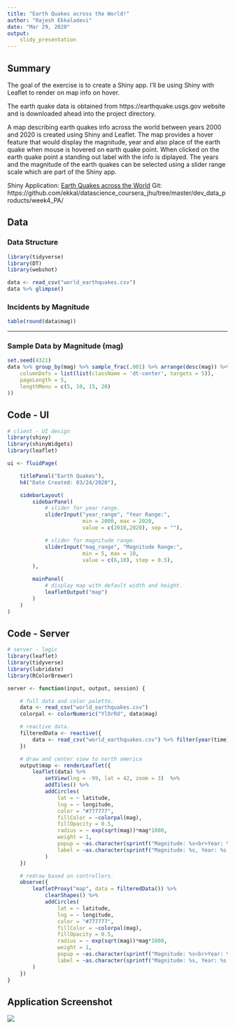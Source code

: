 ```yaml
---
title: "Earth Quakes across the World!"
author: "Rajesh Ekkaladevi"
date: "Mar 29, 2020"
output:
    slidy_presentation
---
```


## Summary

The goal of the exercise is to create a Shiny app.  I'll be using Shiny with Leaflet to render on map info on hover.

The earth quake data is obtained from https://earthquake.usgs.gov website and is downloaded ahead into the project directory.

A map describing earth quakes info across the world between years 2000 and 2020 is created using Shiny and Leaflet.  The map provides a hover feature that would display the magnitude, year and also place of the earth quake when mouse is hovered on earth quake point.  When clicked on the earth quake point a standing out label with the info is diplayed.  The years and the magnitude of the earth quakes can be selected using a slider range scale which are part of the Shiny app.

Shiny Application: [Earth Quakes across the World](https://ekkal.shinyapps.io/week4_pa/)
Git: https://github.com/ekkal/datascience_coursera_jhu/tree/master/dev_data_products/week4_PA/

## Data

### Data Structure

```r
library(tidyverse)
library(DT)
library(webshot)

data <- read_csv("world_earthquakes.csv")
data %>% glimpse()
```

### Incidents by Magnitude
```r
table(round(data$mag))
```

*** 
### Sample Data by Magnitude (mag)

```r
set.seed(4321)
data %>% group_by(mag) %>% sample_frac(.001) %>% arrange(desc(mag)) %>% datatable(options = list(
    columnDefs = list(list(className = 'dt-center', targets = 5)),
    pageLength = 5,
    lengthMenu = c(5, 10, 15, 20)
))

```

## Code - UI

```r
# client - UI design
library(shiny)
library(shinyWidgets)
library(leaflet)

ui <- fluidPage(

    titlePanel("Earth Quakes"),
    h4("Date Created: 03/24/2020"),

    sidebarLayout(
        sidebarPanel(
            # slider for year range.
            sliderInput("year_range", "Year Range:",
                        min = 2000, max = 2020,
                        value = c(2010,2020), sep = ""),

            # slider for magnitude range.
            sliderInput("mag_range", "Magnitude Range:",
                        min = 5, max = 10,
                        value = c(6,10), step = 0.5),
        ),

        mainPanel(
            # display map with default width and height.
            leafletOutput("map")
        )
    )
)
```

## Code - Server

```r
# server - logic
library(leaflet)
library(tidyverse)
library(lubridate)
library(RColorBrewer)

server <- function(input, output, session) {

    # full data and color palette.
    data <- read_csv("world_earthquakes.csv")
    colorpal <- colorNumeric("YlOrRd", data$mag)

    # reactive data.
    filteredData <- reactive({
        data <- read_csv("world_earthquakes.csv") %>% filter(year(time) >= input$year_range[1] & year(time) <= input$year_range[2] & mag >= input$mag_range[1] & mag <= input$mag_range[2])
    })

    # draw and center view to north america
    output$map <- renderLeaflet({
        leaflet(data) %>% 
            setView(lng = -99, lat = 42, zoom = 3)  %>%
            addTiles() %>% 
            addCircles(
                lat = ~ latitude, 
                lng = ~ longitude, 
                color = "#777777",
                fillColor = ~colorpal(mag), 
                fillOpacity = 0.5,
                radius = ~ exp(sqrt(mag))*mag*1000, 
                weight = 1, 
                popup = ~as.character(sprintf("Magnitude: %s<br>Year: %s<br>Place: %s", mag, year(time), place)), 
                label = ~as.character(sprintf("Magnitude: %s, Year: %s, Place: %s", mag, year(time), place))
            )
    })

    # redraw based on controllers.
    observe({
        leafletProxy("map", data = filteredData()) %>%
            clearShapes() %>%
            addCircles(
                lat = ~ latitude, 
                lng = ~ longitude, 
                color = "#777777",
                fillColor = ~colorpal(mag), 
                fillOpacity = 0.5, 
                radius = ~ exp(sqrt(mag))*mag*1000, 
                weight = 1, 
                popup = ~as.character(sprintf("Magnitude: %s<br>Year: %s<br>Place: %s", mag, year(time), place)), 
                label = ~as.character(sprintf("Magnitude: %s, Year: %s, Place: %s", mag, year(time), place))
        )
    })
}
```

## Application Screenshot

![](/home/ekkal/work/git/datascience_coursera_jhu/dev_data_products/week4_PA/week4_PA_screenshot.png)
